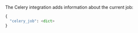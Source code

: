 <PlatformContent includePath="performance/default-sampling-context-platform" />

The Celery integration adds information about the current job:

```python
{
  "celery_job": <dict>
}
```
